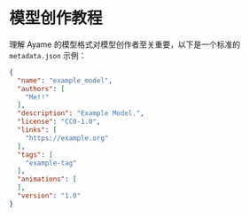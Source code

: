 # 模型创作教程
理解 Ayame 的模型格式对模型创作者至关重要，以下是一个标准的 `metadata.json` 示例：

```json title="metadata.json"
{
  "name": "example_model",
  "authors": [
    "Me!!"
  ],
  "description": "Example Model.",
  "license": "CC0-1.0",
  "links": [
    "https://example.org"
  ],
  "tags": [
    "example-tag"
  ],
  "animations": [
  ],
  "version": "1.0"
}
```